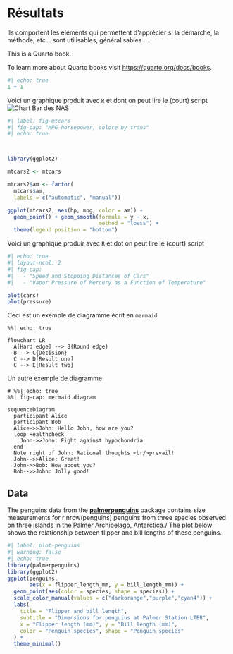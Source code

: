 # Résultats

Ils comportent les éléments qui permettent d'apprécier si la démarche, la méthode, etc... sont utilisables, généralisables ....


This is a Quarto book.

To learn more about Quarto books visit <https://quarto.org/docs/books>.

```r
#| echo: true
1 + 1
```

Voici un graphique produit avec `R` et dont on peut lire le (court) script
![Chart Bar des NAS](figures/bar_classify_Del_29_04_22_17h.png)
```r
#| label: fig-mtcars
#| fig-cap: "MPG horsepower, colore by trans"
#| echo: true



library(ggplot2)

mtcars2 <- mtcars

mtcars2$am <- factor(
  mtcars$am, 
  labels = c("automatic", "manual"))

ggplot(mtcars2, aes(hp, mpg, color = am)) +
  geom_point() + geom_smooth(formula = y ~ x, 
                             method = "loess") +
  theme(legend.position = "bottom")

```


Voici un graphique produir avec `R` et dot on peut lire le (court) script


```r
#| echo: true
#| layout-ncol: 2
#| fig-cap: 
#|   - "Speed and Stopping Distances of Cars"
#|   - "Vapor Pressure of Mercury as a Function of Temperature"

plot(cars)
plot(pressure)
```


Ceci est un exemple de diagramme écrit en `mermaid`
```mermaid
%%| echo: true

flowchart LR
  A[Hard edge] --> B(Round edge)
  B --> C{Decision}
  C --> D[Result one]
  C --> E[Result two]
```

Un autre exemple de diagramme
```mermaid
# %%| echo: true
%%| fig-cap: mermaid diagram

sequenceDiagram
  participant Alice
  participant Bob
  Alice->>John: Hello John, how are you?
  loop Healthcheck
    John->>John: Fight against hypochondria
  end
  Note right of John: Rational thoughts <br/>prevail!
  John-->>Alice: Great!
  John->>Bob: How about you?
  Bob-->>John: Jolly good!
```

## Data
The penguins data from the [**palmerpenguins**](https://allisonhorst.github.io/palmerpenguins "palmerpenguins R package") package contains size measurements for r nrow(penguins) penguins from three species observed on three islands in the Palmer Archipelago, Antarctica./ The plot below shows the relationship between flipper and bill lengths of these penguins.

```r
#| label: plot-penguins
#| warning: false
#| echo: true
library(palmerpenguins)
library(ggplot2)
ggplot(penguins, 
       aes(x = flipper_length_mm, y = bill_length_mm)) +
  geom_point(aes(color = species, shape = species)) +
  scale_color_manual(values = c("darkorange","purple","cyan4")) +
  labs(
    title = "Flipper and bill length",
    subtitle = "Dimensions for penguins at Palmer Station LTER",
    x = "Flipper length (mm)", y = "Bill length (mm)",
    color = "Penguin species", shape = "Penguin species"
  ) +
  theme_minimal()
```

